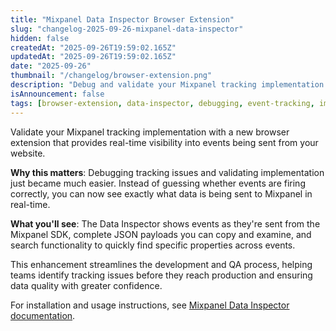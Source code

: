 ```yaml
---
title: "Mixpanel Data Inspector Browser Extension"
slug: "changelog-2025-09-26-mixpanel-data-inspector"
hidden: false
createdAt: "2025-09-26T19:59:02.165Z"
updatedAt: "2025-09-26T19:59:02.165Z"
date: "2025-09-26"
thumbnail: "/changelog/browser-extension.png"
description: "Debug and validate your Mixpanel tracking implementation with real-time event monitoring directly in your browser."
isAnnouncement: false
tags: [browser-extension, data-inspector, debugging, event-tracking, implementation, quality-assurance, real-time-debugging, developer-tools, tracking-validation, event-validation]
---
```


<ChangelogPostHeader
  date="2025-09-26"
  image="/changelog/browser-extension.png"
  title="Mixpanel Data Inspector Browser Extension"
/>

Validate your Mixpanel tracking implementation with a new browser extension that provides real-time visibility into events being sent from your website.

**Why this matters**: Debugging tracking issues and validating implementation just became much easier. Instead of guessing whether events are firing correctly, you can now see exactly what data is being sent to Mixpanel in real-time.

**What you'll see**: The Data Inspector shows events as they're sent from the Mixpanel SDK, complete JSON payloads you can copy and examine, and search functionality to quickly find specific properties across events.

This enhancement streamlines the development and QA process, helping teams identify tracking issues before they reach production and ensuring data quality with greater confidence.

For installation and usage instructions, see [Mixpanel Data Inspector documentation](/docs/tracking-methods/data-inspector).